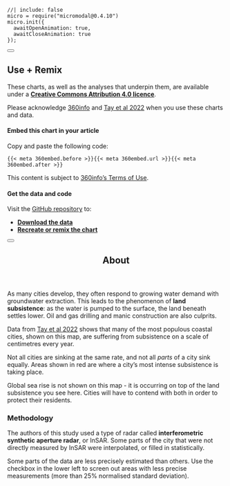 <!-- initialise miromodal.js -->

```ojs
//| include: false
micro = require("micromodal@0.4.10")
micro.init({
  awaitOpenAnimation: true,
  awaitCloseAnimation: true
});
```

::::::: {#modal-useremix .modal .micromodal-slide aria-hidden="true"}
:::::: {.modal__overlay tabindex="-1" data-micromodal-close="true"}
::::: {.modal__container role="dialog" aria-modal="true" aria-labelledby="modal-useremix-title"}

<button class="modal__close" aria-label="Close modal" data-micromodal-close></button>

:::: {#modal-useremix-content}
## Use + Remix

These charts, as well as the analyses that underpin them, are available under a [**Creative Commons Attribution 4.0 licence**](https://creativecommons.org/licenses/by/4.0).

Please acknowledge [360info](https://360info.org) and [Tay et al 2022](https://doi.org/10.1038/s41893-022-00947-z) when you use these charts and data.

#### Embed this chart in your article

Copy and paste the following code:

::: {.embedcode}
```
{{< meta 360embed.before >}}{{< meta 360embed.url >}}{{< meta 360embed.after >}}
```

:::

This content is subject to [360info's Terms of Use](https://newshub.360info.org/page/terms).

#### Get the data and code

Visit the [GitHub repository](https://github.com/360-info/report-sinking-cities/tree/main/data) to:

* [**Download the data**](https://github.com/360-info/report-sinking-cities/tree/main/data)
* [**Recreate or remix the chart**](https://github.com/360-info/report-sinking-cities)
::::

:::::
::::::
:::::::

<!-- notes dialog -->

::::::: {#modal-about .modal .micromodal-slide aria-hidden="true"}
:::::: {.modal__overlay tabindex="-1" data-micromodal-close="true"}
::::: {.modal__container role="dialog" aria-modal="true" aria-labelledby="modal-about-title"}

<button class="modal__close" aria-label="Close modal" data-micromodal-close></button>

<header>
## About {#modal-about-title}
</header>

:::: {#modal-about-content}

As many cities develop, they often respond to growing water demand with groundwater extraction. This leads to the phenomenon of **land subsistence**: as the water is pumped to the surface, the land beneath settles lower. Oil and gas drilling and manic construction are also culprits.

Data from [Tay et al 2022](https://doi.org/10.1038/s41893-022-00947-z) shows that many of the most populous coastal cities, shown on this map, are suffering from subsistence on a scale of centimetres every year.

Not all cities are sinking at the same rate, and not all _parts_ of a city sink equally. Areas shown in red are where a city's most intense subsistence is taking place.

Global sea rise is not shown on this map - it is occurring on top of the land subsistence you see here. Cities will have to contend with both in order to protect their residents.

### Methodology

The authors of this study used a type of radar called **interferometric synthetic aperture radar**, or InSAR. Some parts of the city that were not directly measured by InSAR were interpolated, or filled in statistically.

Some parts of the data are less precisely estimated than others. Use the checkbox in the lower left to screen out areas with less precise measurements (more than 25% normalised standard deviation).

::::

:::::
::::::
:::::::
